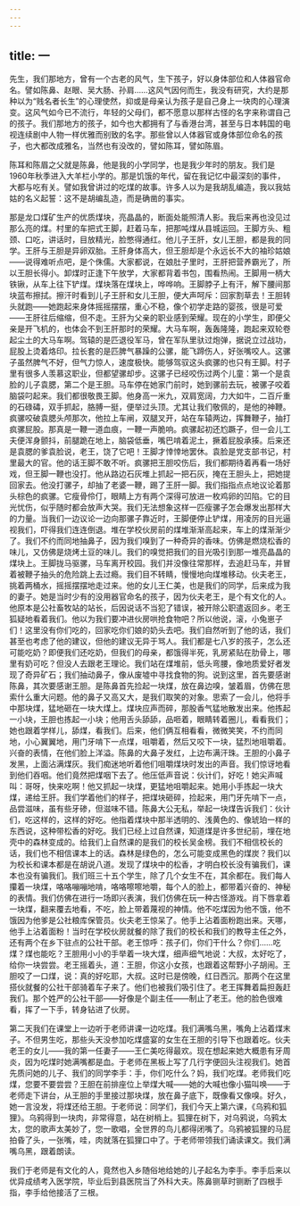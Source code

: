 ```yaml
---
---
---
```

title: 一
---




先生，我们那地方，曾有一个古老的风气，生下孩子，好以身体部位和人体器官命名。譬如陈鼻、赵眼、吴大肠、孙肩……这风气因何而生，我没有研究，大约是那种以为“贱名者长生”的心理使然，抑或是母亲认为孩子是自己身上一块肉的心理演变。这风气如今已不流行，年轻的父母们，都不愿意以那样古怪的名字来称谓自己的孩子。我们那地方的孩子，如今也大都拥有了与香港台湾，甚至与日本韩国的电视连续剧中人物一样优雅而别致的名字。那些曾以人体器官或身体部位命名的孩子，也大都改成雅名，当然也有没改的，譬如陈耳，譬如陈眉。

陈耳和陈眉之父就是陈鼻，他是我的小学同学，也是我少年时的朋友。我们是1960年秋季进入大羊栏小学的。那是饥饿的年代，留在我记忆中最深刻的事件，大都与吃有关。譬如我曾讲过的吃煤的故事。许多人以为是我胡乱编造，我以我姑姑的名义起誓：这不是胡编乱造，而是确凿的事实。

那是龙口煤矿生产的优质煤块，亮晶晶的，断面处能照清人影。我后来再也没见过那么亮的煤。村里的车把式王脚，赶着马车，把那吨煤从县城运回。王脚方头、粗颈、口吃，讲话时，目放精光，脸憋得通红。他儿子王肝，女儿王胆，都是我的同学。王肝与王胆是异卵双胎。王肝身体高大，但王胆却是个永远长不大的袖珍姑娘——说得难听点吧，是个侏儒。大家都说，在娘肚子里时，王肝把营养霸光了，所以王胆长得小。卸煤时正逢下午放学，大家都背着书包，围看热闹。王脚用一柄大铁锹，从车上往下铲煤。煤块落在煤块上，哗哗响。王脚脖子上有汗，解下腰间那块蓝布擦拭。擦汗时看到儿子王肝和女儿王胆，便大声呵斥：回家割草去！王胆转头就跑——她跑起来身体摇摇摆摆，重心不稳，像个初学走路的婴孩，很是可爱——王肝往后缩缩，但不走。王肝为父亲的职业感到荣耀。现在的小学生，即便父亲是开飞机的，也体会不到王肝那时的荣耀。大马车啊，轰轰隆隆，跑起来双轮卷起尘土的大马车啊。驾辕的是匹退役军马，曾在军队里驮过炮弹，据说立过战功，屁股上烫着烙印。拉长套的是匹脾气暴躁的公骡，能飞蹄伤人，好张嘴咬人。这骡子虽然脾气不好，但气力惊人，速度极快。能够驾驭这头疯骡的也只有王脚。村子里有很多人羡慕这职业，但都望骡却步。这骡子已经咬伤过两个儿童：第一个是袁脸的儿子袁腮，第二个是王胆。马车停在她家门前时，她到骡前去玩，被骡子咬着脑袋叼起来。我们都很敬畏王脚。他身高一米九，双肩宽阔，力大如牛，二百斤重的石碌碡，双手抓起，胳膊一挺，便举过头顶。尤其让我们敬佩的，是他的神鞭。疯骡咬破袁腮头颅那次，他拉上车闸，双腿叉开，站在车辕两边，挥舞鞭子，抽打疯骡屁股。那真是一鞭一道血痕，一鞭一声脆响。疯骡起初还尥蹶子，但一会儿工夫便浑身颤抖，前腿跪在地上，脑袋低垂，嘴巴啃着泥土，撅着屁股承揍。后来还是袁腮的爹袁脸说，老王，饶了它吧！王脚才悻悻地罢休。袁脸是党支部书记，村里最大的官。他的话王脚不敢不听。疯骡把王胆咬伤后，我们都期待着再看一场好戏，但王脚一鞭也没打。他从路边石灰堆上抓起一把石灰，掩在王胆头上，把她提回家去。他没打骡子，却抽了老婆一鞭，踢了王肝一脚。我们指指点点地议论着那头棕色的疯骡。它瘦骨伶仃，眼睛上方有两个深得可放进一枚鸡卵的凹陷。它的目光忧伤，似乎随时都会放声大哭。我们无法想象这样一匹瘦骡子怎会爆发出那样大的力量。当我们一边议论一边向那骡子靠近时，王脚便停止铲煤，用凌厉的目光逼视我们，吓得我们连连倒退。堆在学校伙房前的煤堆渐渐高起来，车上的煤渐渐少了。我们不约而同地抽鼻子，因为我们嗅到了一种奇异的香味。仿佛是燃烧松香的味儿，又仿佛是烧烤土豆的味儿。我们的嗅觉把我们的目光吸引到那一堆亮晶晶的煤块上。王脚拢马驱骡，马车离开校园。我们并没像往常那样，去追赶马车，并冒着被鞭子抽头的危险跳上去过瘾。我们目不转睛，慢慢地向煤堆移动。伙夫老王，挑着两桶水，摇摇摆摆地走过来。他的女儿王仁美，也是我们的同学，后来成为我的妻子。她是当时少有的没用器官命名的孩子，因为伙夫老王，是个有文化的人。他原本是公社畜牧站的站长，后因说话不当犯了错误，被开除公职遣返回乡。老王狐疑地看着我们。他以为我们要冲进伙房哄抢食物吧？所以他说，滚，小兔崽子们！这里没有你们吃的，回家吃你们娘的奶头去吧。我们自然听到了他的话，我们甚至也考虑了他的建议，但他的建议无异于骂人。我们都是七八岁的孩子，怎么还可能吃奶？即便我们还吃奶，但我们的母亲，都饿得半死，乳房紧贴在肋骨上，哪里有奶可吃？但没人去跟老王理论。我们站在煤堆前，低头弯腰，像地质爱好者发现了奇异矿石；我们抽动鼻子，像从废墟中寻找食物的狗。说到这里，首先要感谢陈鼻，其次要感谢王胆。是陈鼻首先捡起一块煤，放在鼻边嗅，皱着眉，仿佛在思索什么重大问题。他的鼻子又高又大，是我们取笑的对象。思索了一会儿，他将手中那块煤，猛地砸在一块大煤上。煤块应声而碎，那股香气猛地散发出来。他拣起一小块，王胆也拣起一小块；他用舌头舔舔，品咂着，眼睛转着圈儿，看看我们；她也跟着学样儿，舔煤，看我们。后来，他们俩互相看看，微微笑笑，不约而同地，小心翼翼地，用门牙啃下一点煤，咀嚼着，然后又咬下一块，猛烈地咀嚼着。兴奋的表情，在他们脸上洋溢。陈鼻的大鼻子发红，上边布满汗珠。王胆的小鼻子发黑，上面沾满煤灰。我们痴迷地听着他们咀嚼煤块时发出的声音。我们惊讶地看到他们吞咽。他们竟然把煤咽下去了。他压低声音说：伙计们，好吃！她尖声喊叫：哥呀，快来吃啊！他又抓起一块煤，更猛地咀嚼起来。她用小手拣起一块大煤，递给王肝。我们学着他们的样子，把煤块砸碎，捡起来，用门牙先啃下一点，品尝滋味，虽有些牙碜，但滋味不错。陈鼻大公无私，举起一块煤告诉我们：伙计们，吃这样的，这样的好吃。他指着煤块中那半透明的、浅黄色的、像琥珀一样的东西说，这种带松香的好吃。我们已经上过自然课，知道煤是许多世纪前，埋在地壳中的森林变成的。给我们上自然课的是我们的校长吴金榜。我们不相信校长的话，我们也不相信课本上的话。森林是绿色的，怎么可能变成黑色的煤炭？我们以为校长和课本都是在胡说八道。发现了煤块中的松香，才明白校长没有骗我们，课本也没有骗我们。我们班三十五个学生，除了几个女生不在，其余都在。我们每人攥着一块煤，咯咯嘣嘣地啃，咯咯嚓嚓地嚼，每个人的脸上，都带着兴奋的、神秘的表情。我们仿佛在进行一场即兴表演，我们仿佛在玩一种古怪游戏。肖下唇拿着一块煤，翻来覆去地看，不吃，脸上带着蔑视的神情。他不吃煤因为他不饿，他不饿因为他爹是公社粮库保管员。伙夫老王惊呆了。他手上沾着面粉跑出来。天哪，他手上沾着面粉！当时在学校伙房就餐的除了我们的校长和我们的教导主任之外，还有两个在乡下驻点的公社干部。老王惊呼：孩子们，你们干什么？你们……吃煤？煤也能吃？王胆用小小的手举着一块大煤，细声细气地说：大叔，太好吃了，给你一块尝尝。老王摇着头，道：王胆，你这小女孩，也跟着这帮野小子胡闹。王胆咬了一口煤，说：真的好吃耶，大叔。这时已是傍晚，红日西沉。那两个在这里搭伙就餐的公社干部骑着车子来了。他们也被我们吸引住了。老王挥舞着扁担轰赶我们。那个姓严的公社干部——好像是个副主任——制止了老王。他的脸色很难看，挥了一下手，转身钻进了伙房。

第二天我们在课堂上一边听于老师讲课一边吃煤。我们满嘴乌黑，嘴角上沾着煤末子。不但男生吃，那些头天没参加吃煤盛宴的女生在王胆的引导下也跟着吃。伙夫老王的女儿——我的第一任妻子——王仁美吃得最欢。现在想起来她大概患有牙周炎，因为吃煤时她满嘴都是血。于老师在黑板上写了几行字便回头注视我们。她首先质问她的儿子、我们的同学李手：手，你们吃什么？妈，我们吃煤。老师我们吃煤，您要不要尝尝？王胆在前排座位上举煤大喊——她的大喊也像小猫叫唤——于老师走下讲台，从王胆的手里接过那块煤，放在鼻子底下，既像看又像嗅。好久，她一言没发，将煤还给王胆。于老师说：同学们，我们今天上第六课，《乌鸦和狐狸》。乌鸦得到一块肉，非常得意，站在树梢上。狐狸在树下，对乌鸦说，乌鸦太太，您的歌声太美妙了，您一歌唱，全世界的鸟儿都得闭嘴了。乌鸦被狐狸的马屁拍昏了头，一张嘴，哇，肉就落在狐狸口中了。于老师带领我们诵读课文。我们满嘴乌黑，跟着朗读。

我们于老师是有文化的人，竟然也入乡随俗地给她的儿子起名为李手。李手后来以优异成绩考入医学院，毕业后到县医院当了外科大夫。陈鼻铡草时铡断了四根手指，李手给他接活了三根。